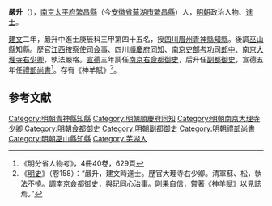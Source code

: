 '''嚴升'''（{{bd|？||1430年|catIdx=}}），[[南京|南京]][[太平府|太平府]][[繁昌縣|繁昌縣]]（今[[安徽省|安徽省]][[蕪湖市|蕪湖市]][[繁昌縣|繁昌縣]]）人，[[明朝|明朝]]政治人物、[[進士|進士]]。

[[建文|建文]]二年，嚴升中進士庚辰科三甲第四十五名，授[[四川|四川]][[眉州|眉州]][[青神縣|青神縣]][[知縣|知縣]]。後調[[巫山縣|巫山縣]]知縣。歷官[[江西按察使司|江西按察使司]][[僉事|僉事]]、四川[[順慶府|順慶府]][[同知|同知]]、[[南京吏部|南京吏部]][[考功司|考功司]][[郎中_(官位)|郎中]]、[[南京大理寺|南京大理寺]][[右少卿|右少卿]]，執法嚴格。[[宣德|宣德]]三年調任[[南京|南京]][[右僉都御史|右僉都御史]]，后升任[[副都御史|副都御史]]，宣德五年任[[禮部尚書|禮部尚書]]<ref>《明分省人物考》，4冊40卷，629頁</ref>。存有《神羊賦》<ref>《[[明史|明史]]》（卷158）：“嚴升，建文時進士。歷官大理寺右少卿。清軍蘇、松，執法不撓。調南京僉都御史，與玘同心治事。剛果自信，嘗著《神羊賦》以見誌焉。”</ref>。

==参考文献==
{{wikisource|明史/卷158}}
{{Reflist}}

{{明朝人物小作品}}
{{建文二年庚辰科殿試金榜}}

{{DEFAULTSORT:Y嚴}}
[[Category:明朝青神縣知縣|Category:明朝青神縣知縣]]
[[Category:明朝順慶府同知|Category:明朝順慶府同知]]
[[Category:明朝南京大理寺少卿|Category:明朝南京大理寺少卿]]
[[Category:明朝僉都御史|Category:明朝僉都御史]]
[[Category:明朝副都御史|Category:明朝副都御史]]
[[Category:明朝禮部尚書|Category:明朝禮部尚書]]
[[Category:明朝巫山縣知縣|Category:明朝巫山縣知縣]]
[[Category:芜湖人|Category:芜湖人]]